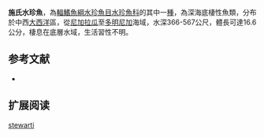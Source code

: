 {{Speciesbox 
| status = NE
| status_system = IUCN3.1
| taxon = Argentina stewarti
| authority =  [[Cohen|Cohen]] & [[Atsaides|Atsaides]], 1969
| synonyms =  
}}

'''施氏水珍魚'''，為[[輻鰭魚綱|輻鰭魚綱]][[水珍魚目|水珍魚目]][[水珍魚科|水珍魚科]]的其中一[[種|種]]，為深海底棲性魚類，分布於中西[[大西洋|大西洋]]區，從[[尼加拉瓜|尼加拉瓜]]至[[多明尼加|多明尼加]]海域，水深366-567公尺，體長可達16.6公分，棲息在底層水域，生活習性不明。

==参考文献==
*{{FishBase_species|genus=Argentina|species=stewarti|year=2015|month=8}}

== 扩展阅读 ==
{{refbegin}}
{{wikispecies-inline|Argentina stewarti|施氏水珍魚}}
{{refend}}
{{Taxonbar|from=Q2594640}}

[[Category:水珍魚屬|stewarti]]